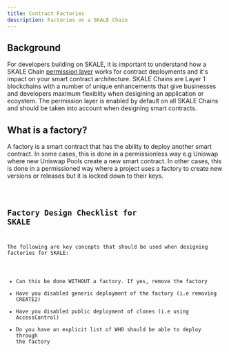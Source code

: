 ```yaml
---
title: Contract Factories
description: Factories on a SKALE Chain
---
```



## Background

For developers building on SKALE, it is important to understand how a SKALE Chain [permission layer](/how-skale-works/permission-layer) works for contract deployments and it's impact
on your smart contract architecture. SKALE Chains are Layer 1 blockchains with a number of unique enhancements that give businesses and developers
maximum flexiblity when desigining an application or ecoystem. The permission layer is enabled by default on all SKALE Chains and should be taken into account
when designing smart contracts.

## What is a factory?

A factory is a smart contract that has the ability to deploy another smart contract.
In some cases, this is done in a permissionless way e.g Uniswap where new Uniswap Pools create a new smart contract.
In other cases, this is done in a permissioned way where a project uses a factory to create new versions or releases
but it is locked down to their keys.

<Code code={factoryExampleCode} lang="solidity" title="FactoryExample.sol" />

## Factory Design Checklist for SKALE

The following are key concepts that should be used when designing factories for SKALE:

- Can this be done WITHOUT a factory. If yes, remove the factory
- Have you disabled generic deployment of the factory (i.e removing CREATE2)
- Have you disabled public deployment of clones (i.e using AccessControl)
- Do you have an explicit list of WHO should be able to deploy through the factory